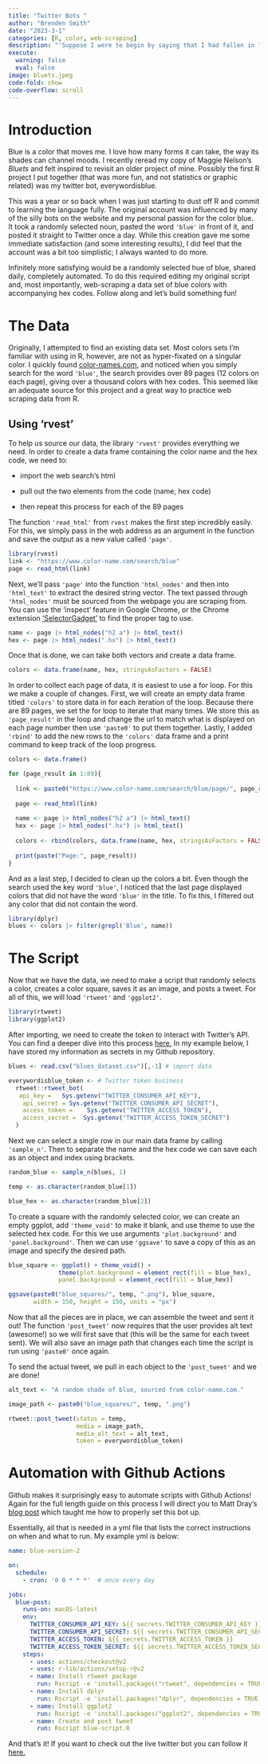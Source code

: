 ```yaml
---
title: "Twitter Bots "
author: "Brenden Smith"
date: "2023-3-1"
categories: [R, color, web-scraping]
description: "'Suppose I were to begin by saying that I had fallen in love with a color.'"
execute: 
  warning: false
  eval: false
image: bluets.jpeg
code-fold: show
code-overflow: scroll
---
```


# Introduction

Blue is a color that moves me. I love how many forms it can take, the way its shades can channel moods. I recently reread my copy of Maggie Nelson's *Bluets* and felt inspired to revisit an older project of mine. Possibly the first R project I put together (that was more fun, and not statistics or graphic related) was my twitter bot, everywordisblue.

This was a year or so back when I was just starting to dust off R and commit to learning the language fully. The original account was influenced by many of the silly bots on the website and my personal passion for the color blue. It took a randomly selected noun, pasted the word `'blue'` in front of it, and posted it straight to Twitter once a day. While this creation gave me some immediate satisfaction (and some interesting results), I did feel that the account was a bit too simplistic; I always wanted to do more.

Infinitely more satisfying would be a randomly selected hue of blue, shared daily, completely automated. To do this required editing my original script and, most importantly, web-scraping a data set of blue colors with accompanying hex codes. Follow along and let's build something fun!

# The Data

Originally, I attempted to find an existing data set. Most colors sets I'm familiar with using in R, however, are not as hyper-fixated on a singular color. I quickly found [color-names.com](color-names.com), and noticed when you simply search for the word `'blue'`, the search provides over 89 pages (12 colors on each page), giving over a thousand colors with hex codes. This seemed like an adequate source for this project and a great way to practice web scraping data from R.

## Using 'rvest'

To help us source our data, the library `'rvest'` provides everything we need. In order to create a data frame containing the color name and the hex code, we need to:

-   import the web search's html

-   pull out the two elements from the code (name, hex code)

-   then repeat this process for each of the 89 pages

The function `'read_html'` from `rvest` makes the first step incredibly easily. For this, we simply pass in the web address as an argument in the function and save the output as a new value called `'page'`.

```r
library(rvest)
link <- "https://www.color-name.com/search/blue"
page <- read_html(link)
```

Next, we'll pass `'page'` into the function `'html_nodes'` and then into `'html_text'` to extract the desired string vector. The text passed through `'html_nodes'` must be sourced from the webpage you are scraping from. You can use the 'inspect' feature in Google Chrome, or the Chrome extension ['SelectorGadget'](https://chrome.google.com/webstore/detail/selectorgadget/mhjhnkcfbdhnjickkkdbjoemdmbfginb?hl=en) to find the proper tag to use.

```r
name <- page |> html_nodes("h2 a") |> html_text()
hex <- page |> html_nodes(".hx") |> html_text()
```

Once that is done, we can take both vectors and create a data frame.

```r
colors <- data.frame(name, hex, stringsAsFactors = FALSE)
```

In order to collect each page of data, it is easiest to use a for loop. For this we make a couple of changes. First, we will create an empty data frame titled `'colors'` to store data in for each iteration of the loop. Because there are 89 pages, we set the for loop to iterate that many times. We store this as `'page_result'` in the loop and change the url to match what is displayed on each page number then use `'paste0'` to put them together. Lastly, I added `'rbind'` to add the new rows to the `'colors'` data frame and a print command to keep track of the loop progress.

```r
colors <- data.frame()

for (page_result in 1:89){
  
  link <- paste0("https://www.color-name.com/search/blue/page/", page_result)
  
  page <- read_html(link)
  
  name <- page |> html_nodes("h2 a") |> html_text()
  hex <- page |> html_nodes(".hx") |> html_text()
  
  colors <- rbind(colors, data.frame(name, hex, stringsAsFactors = FALSE))
  
  print(paste("Page:", page_result))
}
```

And as a last step, I decided to clean up the colors a bit. Even though the search used the key word `'blue'`, I noticed that the last page displayed colors that did not have the word `'blue'` in the title. To fix this, I filtered out any color that did not contain the word.

```r
library(dplyr)
blues <- colors |> filter(grepl('Blue', name))
```

# The Script

Now that we have the data, we need to make a script that randomly selects a color, creates a color square, saves it as an image, and posts a tweet. For all of this, we will load `'rtweet'` and `'ggplot2'`.

```r
library(rtweet)
library(ggplot2)
```

After importing, we need to create the token to interact with Twitter's API. You can find a deeper dive into this process [here.](https://www.r-bloggers.com/2022/04/r-access-to-twitters-v2-api/) In my example below, I have stored my information as secrets in my Github repository.

```r
blues <- read.csv("blues_dataset.csv")[,-1] # import data 

everywordisblue_token <- # Twitter token business
  rtweet::rtweet_bot(
   api_key =   Sys.getenv("TWITTER_CONSUMER_API_KEY"),
    api_secret = Sys.getenv("TWITTER_CONSUMER_API_SECRET"),
    access_token =    Sys.getenv("TWITTER_ACCESS_TOKEN"),
    access_secret =  Sys.getenv("TWITTER_ACCESS_TOKEN_SECRET")
  )
```

Next we can select a single row in our main data frame by calling `'sample_n'`. Then to separate the name and the hex code we can save each as an object and index using brackets.

```r
random_blue <- sample_n(blues, 1)

temp <- as.character(random_blue[1])

blue_hex <- as.character(random_blue[2])
```

To create a square with the randomly selected color, we can create an empty ggplot, add `'theme_void'` to make it blank, and use theme to use the selected hex code. For this we use arguments `'plot.background'` and `'panel.background'`. Then we can use `'ggsave'` to save a copy of this as an image and specify the desired path.

```r
blue_square <- ggplot() + theme_void() +
              theme(plot.background = element_rect(fill = blue_hex),
              panel.background = element_rect(fill = blue_hex))

ggsave(paste0("blue_squares/", temp, ".png"), blue_square,
       width = 150, height = 150, units = "px")
```

Now that all the pieces are in place, we can assemble the tweet and sent it out! The function `'post_tweet'` now requires that the user provides alt text (awesome!) so we will first save that (this will be the same for each tweet sent). We will also save an image path that changes each time the script is run using `'paste0'` once again.

To send the actual tweet, we pull in each object to the `'post_tweet'` and we are done!

```r
alt_text <- "A random shade of blue, sourced from color-name.com."

image_path <- paste0("blue_squares/", temp, ".png")

rtweet::post_tweet(status = temp, 
                   media = image_path, 
                   media_alt_text = alt_text,
                   token = everywordisblue_token)
```

# Automation with Github Actions

Github makes it surprisingly easy to automate scripts with Github Actions! Again for the full length guide on this process I will direct you to Matt Dray's [blog post](https://www.rostrum.blog/2020/09/21/londonmapbot/) which taught me how to properly set this bot up.

Essentially, all that is needed in a yml file that lists the correct instructions on when and what to run. My example yml is below:

```yml
name: blue-version-2

on:
  schedule:
    - cron: '0 0 * * *'  # once every day

jobs:
  blue-post:
    runs-on: macOS-latest
    env:
      TWITTER_CONSUMER_API_KEY: ${{ secrets.TWITTER_CONSUMER_API_KEY }}
      TWITTER_CONSUMER_API_SECRET: ${{ secrets.TWITTER_CONSUMER_API_SECRET }}
      TWITTER_ACCESS_TOKEN: ${{ secrets.TWITTER_ACCESS_TOKEN }}
      TWITTER_ACCESS_TOKEN_SECRET: ${{ secrets.TWITTER_ACCESS_TOKEN_SECRET }}
    steps:
      - uses: actions/checkout@v2
      - uses: r-lib/actions/setup-r@v2
      - name: Install rtweet package
        run: Rscript -e 'install.packages("rtweet", dependencies = TRUE)'
      - name: Install dplyr
        run: Rscript -e 'install.packages("dplyr", dependencies = TRUE)'
      - name: Install ggplot2
        run: Rscript -e 'install.packages("ggplot2", dependencies = TRUE)'
      - name: Create and post tweet
        run: Rscript blue-script.R
```

And that's it! If you want to check out the live twitter bot you can follow it [here.](https://twitter.com/everywordisblue)
